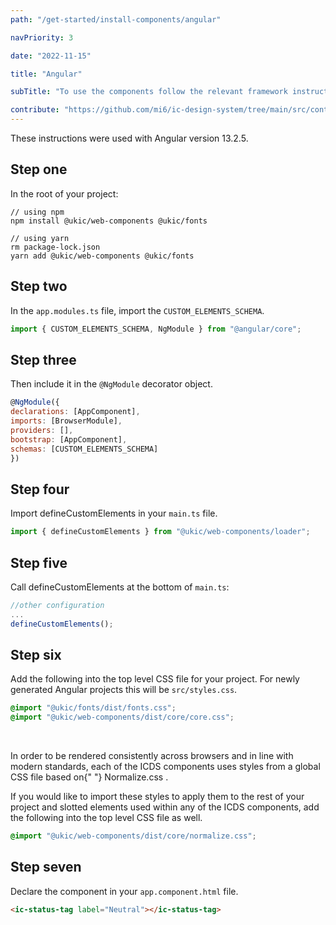 ```yaml
---
path: "/get-started/install-components/angular"

navPriority: 3

date: "2022-11-15"

title: "Angular"

subTitle: "To use the components follow the relevant framework instructions."

contribute: "https://github.com/mi6/ic-design-system/tree/main/src/content/structured/get-started/angular.mdx"
---
```


These instructions were used with Angular version 13.2.5.

## Step one

In the root of your project:

```shell
// using npm
npm install @ukic/web-components @ukic/fonts

// using yarn
rm package-lock.json
yarn add @ukic/web-components @ukic/fonts
```

## Step two

In the `app.modules.ts` file, import the `CUSTOM_ELEMENTS_SCHEMA`.

```jsx
import { CUSTOM_ELEMENTS_SCHEMA, NgModule } from "@angular/core";
```

## Step three

Then include it in the `@NgModule` decorator object.

```jsx
@NgModule({
declarations: [AppComponent],
imports: [BrowserModule],
providers: [],
bootstrap: [AppComponent],
schemas: [CUSTOM_ELEMENTS_SCHEMA]
})
```

## Step four

Import defineCustomElements in your `main.ts` file.

```jsx
import { defineCustomElements } from "@ukic/web-components/loader";
```

## Step five

Call defineCustomElements at the bottom of `main.ts`:

```jsx
//other configuration
...
defineCustomElements();
```

## Step six

Add the following into the top level CSS file for your project. For newly generated Angular projects this will be `src/styles.css`.

```css
@import "@ukic/fonts/dist/fonts.css";
@import "@ukic/web-components/dist/core/core.css";
```

<br />

<p>
  In order to be rendered consistently across browsers and in line with modern
  standards, each of the ICDS components uses styles from a global CSS file
  based on{" "}
  <ic-link
    target="_blank"
    href="https://necolas.github.io/normalize.css/"
    rel="noreferer noopener nofollow"
  >
    Normalize.css
  </ic-link>
  .
</p>

If you would like to import these styles to apply them to the rest of your project and slotted elements used within any of the ICDS components, add the following into the top level CSS file as well.

```css
@import "@ukic/web-components/dist/core/normalize.css";
```

## Step seven

Declare the component in your `app.component.html` file.

```html
<ic-status-tag label="Neutral"></ic-status-tag>
```

